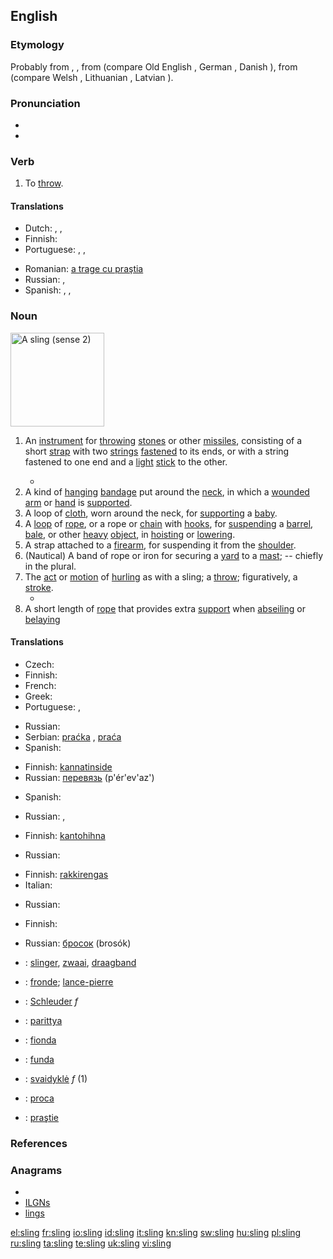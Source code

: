 ==English==

===Etymology===
Probably from {{etyl|non}} {{term|slyngja|lang=non}}, {{term|slyngva|lang=non||to hurl}}, from {{proto|Germanic|slenʒwanan|to worm, twist}} (compare Old English {{term|slingan|lang=ang||to wind, twist}}, German {{term|schlingen|lang=de||to swing, wind, twist}}, Danish {{term|slynge|lang=da}}), from {{proto|Indo-European|slenk|to turn, twist}} (compare Welsh {{term|llyngyr|lang=cy||worms, maggots}}, Lithuanian {{term|sliñkti|lang=lt||to crawl like a snake}}, Latvian {{term|slìkt|lang=lv||to sink}}).

===Pronunciation===
* {{IPA|/'slɪɳ/}}
* {{rhymes|ɪŋ}}

===Verb===
{{en-verb|slings|slinging|'''[[slung]]''' or '''[[slang]]'''|slung}}

# To [[throw]].

====Translations====
{{trans-top|to throw}}
* Dutch: {{t+|nl|slingeren}}, {{t+|nl|werpen}}, {{t+|nl|ophangen}}
* Finnish: {{t-|fi|lingota}}
* Portuguese: {{t+|pt|atirar}}, {{t+|pt|jogar}}, {{t+|pt|arremessar}}
{{trans-mid}}
* Romanian: [[a trage cu praştia]]
* Russian: {{t+|ru|бросать}},  {{t|ru|швырять}}
* Spanish: {{t+|es|tirar}}, {{t+|es|lanzar}}, {{t+|es|arrojar}}
{{trans-bottom}}

===Noun===
[[Image:Echarpe_droite.png|thumb|right|150px|A sling (sense 2)]]
{{en-noun}}

# {{context|weapon}} An [[instrument]] for [[throw]]ing [[stone]]s or other [[missile]]s, consisting of a short [[strap]] with two [[string]]s [[fasten]]ed to its ends, or with a string fastened to one end and a [[light]] [[stick]] to the other.
#* {{quote-book|year=1786|author=Francis Grose|title=A Treatise on Ancient Armour and Weapons|page=43
|passage=The '''Sling''' is also a weapon of great antiquity, formerly in high estimation among the ancients.}}
# A kind of [[hang]]ing [[bandage]] put around the [[neck]], in which a [[wound]]ed [[arm]] or [[hand]] is [[support]]ed.
# A loop of [[cloth]], worn around the neck, for [[support]]ing a [[baby]].
# A [[loop]] of [[rope]], or a rope or [[chain]] with [[hook]]s, for [[suspend]]ing a [[barrel]], [[bale]], or other [[heavy]] [[object]], in [[hoist]]ing or [[lower]]ing.
# A strap attached to a [[firearm]], for suspending it from the [[shoulder]].
# (Nautical) A band of rope or iron for securing a [[yard]] to a [[mast]]; -- chiefly in the plural.
# The [[act]] or [[motion]] of [[hurl]]ing as with a sling; a [[throw]]; figuratively, a [[stroke]].
#* {{quote-book|year=1600|author=William Shakespeare|title=Hamlet'', Act III, Scene I, line 55<!--Not a book; a template such as the nonexistent quote-play would be more suitable.-->
|passage=To be, or not to be, that is the question: Whether 'tis nobler in the mind to suffer The '''slings''' and arrows of outrageous fortune, Or to take arms against a sea of troubles, And by opposing, end them.}}
# A short length of [[rope]] that provides extra [[support]] when [[abseiling]] or [[belaying]]

====Translations====
{{trans-top|instrument for throwing}}
* Czech: {{t-|cs|prak|m}}
* Finnish: {{t-|fi|linko}}
* French: {{t+|fr|fronde|f}}
* Greek: {{t+|el|σφεντόνα|f}}
* Portuguese: {{t+|pt|funda|f}}, {{t-|pt|fundíbulo|m}}
{{trans-mid}}
* Russian: {{t+|ru|праща|f|tr=praš'á}}
* Serbian: [[praćka]] {{f}}, [[praća]] {{f}}
* Spanish: {{t+|es|honda|f}}
{{trans-bottom}}

{{trans-top|bandage}}
* Finnish: [[kannatinside]]
* Russian: [[перевязь]] (p'ér'ev'az') {{f}}
{{trans-mid}}
* Spanish: {{t-|es|cabestrillo|m}}
{{trans-bottom}}

{{trans-top|rope or chain arrangement}}
* Russian: {{t+|ru|канат|m|tr=kanát}}, {{t+|ru|строп|m|tr=strop}}
{{trans-mid}}
{{trans-bottom}}

{{trans-top|strap attached to a firearm}}
* Finnish: [[kantohihna]]
{{trans-mid}}
* Russian: {{t+|ru|ремень|m|tr=r'em'én'}}
{{trans-bottom}}

{{trans-top|rope or iron securing a yard to a mast}}
* Finnish: [[rakkirengas]]
* Italian: {{t-|it|imbracatura|f}}
{{trans-mid}}
* Russian: {{t+|ru|строп|m|tr=strop}}
{{trans-bottom}}

{{trans-top|the act of hurling as with a sling}}
* Finnish: {{t+|fi|linkous}}
{{trans-mid}}
* Russian: [[бросок]] (brosók) {{m}}
{{trans-bottom}}

{{checktrans-top}}
* {{ttbc|Dutch}}: [[slinger]], [[zwaai]], [[draagband]]
* {{ttbc|French}}: [[fronde]]; [[lance-pierre]]
* {{ttbc|German}}: [[Schleuder]] ''f''
* {{ttbc|Hungarian}}: [[parittya]]
* {{ttbc|Italian}}: [[fionda]]
* {{ttbc|Latin}}: [[funda]]
* {{ttbc|Lithuanian}}: [[svaidyklė]] ''f'' (1)
* {{ttbc|Polish}}: [[proca]]
* {{ttbc|Romanian}}: [[praştie]]
{{trans-bottom}}

===References===
<references/>

===Anagrams===
* {{alphagram|gilns}}
* [[ILGNs#English|ILGNs]]
* [[lings#English|lings]]

[[el:sling]]
[[fr:sling]]
[[io:sling]]
[[id:sling]]
[[it:sling]]
[[kn:sling]]
[[sw:sling]]
[[hu:sling]]
[[pl:sling]]
[[ru:sling]]
[[ta:sling]]
[[te:sling]]
[[uk:sling]]
[[vi:sling]]